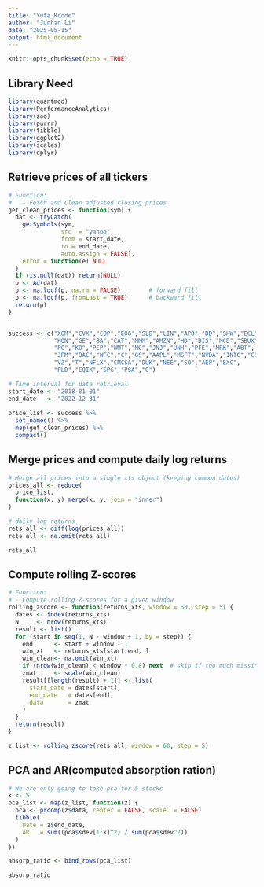 ```yaml
---
title: "Yuta_Rcode"
author: "Junhan Li"
date: "2025-05-15"
output: html_document
---
```


```r
knitr::opts_chunk$set(echo = TRUE)
```

## Library Need
```r
library(quantmod)
library(PerformanceAnalytics)
library(zoo)
library(purrr)
library(tibble)
library(ggplot2)
library(scales)
library(dplyr)
```



## Retrieve prices of all tickers
```r
# Function:
#   - Fetch and Clean adjusted closing prices
get_clean_prices <- function(sym) {
  dat <- tryCatch(
    getSymbols(sym,
               src  = "yahoo",
               from = start_date,
               to = end_date,
               auto.assign = FALSE),
    error = function(e) NULL
  )
  if (is.null(dat)) return(NULL)
  p <- Ad(dat)
  p <- na.locf(p, na.rm = FALSE)        # forward fill
  p <- na.locf(p, fromLast = TRUE)      # backward fill
  return(p)
}


success <- c("XOM","CVX","COP","EOG","SLB","LIN","APD","DD","SHW","ECL",
             "HON","GE","BA","CAT","MMM","AMZN","HD","DIS","MCD","SBUX",
             "PG","KO","PEP","WMT","MO","JNJ","UNH","PFE","MRK","ABT",
             "JPM","BAC","WFC","C","GS","AAPL","MSFT","NVDA","INTC","CSCO",
             "VZ","T","NFLX","CMCSA","DUK","NEE","SO","AEP","EXC",
             "PLD","EQIX","SPG","PSA","O")

# Time interval for data retrieval
start_date <- "2018-01-01"
end_date   <- "2022-12-31"
  
price_list <- success %>%
  set_names() %>%
  map(get_clean_prices) %>%
  compact()

```


## Merge prices and compute daily log returns
```r

# Merge all prices into a single xts object (keeping common dates)
prices_all <- reduce(
  price_list,
  function(x, y) merge(x, y, join = "inner")
)

# daily log returns
rets_all <- diff(log(prices_all))
rets_all <- na.omit(rets_all)

rets_all
```



## Compute rolling Z-scores
```r
# Function:
# - Compute rolling Z-scores for a given window
rolling_zscore <- function(returns_xts, window = 60, step = 5) {
  dates <- index(returns_xts)
  N     <- nrow(returns_xts)
  result <- list()
  for (start in seq(1, N - window + 1, by = step)) {
    end      <- start + window - 1
    win_xt   <- returns_xts[start:end, ]
    win_clean<- na.omit(win_xt)
    if (nrow(win_clean) < window * 0.8) next  # skip if too much missing data
    zmat     <- scale(win_clean)
    result[[length(result) + 1]] <- list(
      start_date = dates[start],
      end_date   = dates[end],
      data       = zmat
    )
  }
  return(result)
}

z_list <- rolling_zscore(rets_all, window = 60, step = 5)
```


## PCA and AR(computed absorption ration)
```r
# We are only going to take pca for 5 stocks
k <- 5
pca_list <- map(z_list, function(z) {
  pca <- prcomp(z$data, center = FALSE, scale. = FALSE)
  tibble(
    Date = z$end_date,
    AR   = sum((pca$sdev[1:k]^2) / sum(pca$sdev^2))
  )
})

absorp_ratio <- bind_rows(pca_list)

absorp_ratio
```
